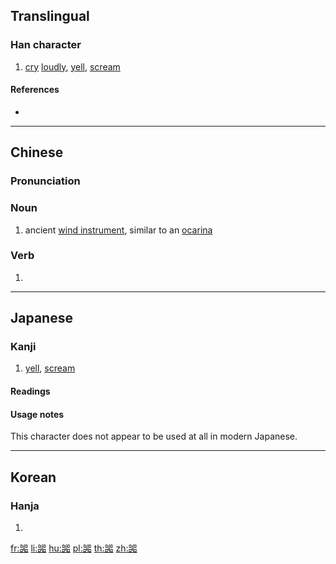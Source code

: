 ==Translingual==

===Han character===
{{Han char|rn=30|rad=口|as=11|sn=14|four=66660|canj=RRVLR|ids=⿲吕丩吕}}

# [[cry]] [[loudly]], [[yell]], [[scream]]

====References====
* {{Han ref|kx=0204.390|dkj=04166|dj=0427.160|hdz=10676.130|uh=5602|ud=22018|bh=E150|bd=57680}}

----

==Chinese==
{{zh-forms}}

===Pronunciation===
{{zh-pron
|m=jiào
|c=giu3
|mc=y
|oc=y
|cat=n,v
}}

===Noun===
{{zh-noun}}

# ancient [[wind instrument]], similar to an [[ocarina]]

===Verb===
{{zh-verb}}

# {{alternative form of|lang=zh|叫||to shout}}

{{zh-cat|Musical instruments}}

----

==Japanese==

===Kanji===
{{ja-kanji|grade=|rs=口11}}

# [[yell]], [[scream]]

====Readings====
{{ja-readings
|on=[[きょう]] (kyō)
|kun=[[さける]] (sakeru)
}}

====Usage notes====
This character does not appear to be used at all in modern Japanese.

----

==Korean==

===Hanja===
{{ko-hanja|hangeul=교|rv=gyo|mr=kyo}}

# {{defn|lang=ko|sort=口11}}

[[fr:嘂]]
[[li:嘂]]
[[hu:嘂]]
[[pl:嘂]]
[[th:嘂]]
[[zh:嘂]]